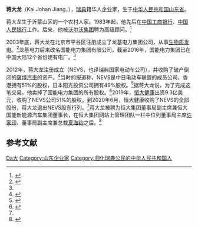 '''蒋大龙'''（Kai Johan Jiang，{{bd|1965年}}），[[瑞典|瑞典]]籍华人企业家，生于[[中华人民共和国|中华人民共和国]][[山东省|山东省]]。

蒋大龙生于沂蒙山区的一个农村人家。1983年起，他先后在[[中国工商银行|中国工商银行]]、[[中国人民银行|中国人民银行]]工作。后来，他被[[沃尔沃集团|沃尔沃集团]]聘为高级顾问。<ref name="sohu">{{Cite news |url=http://www.sohu.com/a/84369132_294030 |title=再造“萨博”之——“秸秆大王”蒋大龙 |date=2016-06-20 |work=汽车商报 |accessdate=2020-10-04 |archive-date=2020-10-12 |archive-url=https://web.archive.org/web/20201012193412/https://www.sohu.com/a/84369132_294030 |dead-url=no }}</ref>

2003年底，蒋大龙在北京市平谷区注册成立了龙基电力集团公司，从事[[生物质发电|生物质发电]]。<ref name="rmzxb">{{Cite news |url=http://www.rmzxb.com.cn/jrmzxbwsj/jjsh/cjzx/t20120221_436818.htm |title=国能生物：全球生物质发电领跑者 |date=2012-02-21 |work=人民政协网 |accessdate=2020-10-04 |archive-date=2020-10-08 |archive-url=https://web.archive.org/web/20201008170152/http://www.rmzxb.com.cn/jrmzxbwsj/jjsh/cjzx/t20120221_436818.htm |dead-url=no }}</ref>龙基电力后来改名国能电力集团有限公司。截至2016年，国能电力集团已在中国大陆12个省份建有电厂。<ref name="sohu" />

2012年，蒋大龙注册成立{{le|国能电动汽车瑞典|NEVS}}（NEVS，也译瑞典国家电动车公司），并收购了破产倒闭的[[薩博汽車|薩博汽車]]的资产。<ref name="eastmoney">{{Cite news |url=http://finance.eastmoney.com/a/202007151556969595.html |title=恒大全面接手恒大国能汽车集团 国能创始人蒋大龙将担任顾问 |date=2020-07-15 |work=澎湃新闻 |via=东方财富网 |accessdate=2020-10-04 |archive-date=2020-10-08 |archive-url=https://web.archive.org/web/20201008221551/http://finance.eastmoney.com/a/202007151556969595.html |dead-url=no }}</ref>当时的报道称，NEVS是中日电动车联盟的成员公司，香港{{le|国家现代能源控股有限公司|National Modern Energy Holdings}}拥有51%的股权，日本阳光投资公司拥有49%股权。<ref name="caixin">{{Cite news |url=http://international.caixin.com/2012-06-14/100400564.html |title=萨博收购案落定 中日电动车联盟中标 |date=2012-06-14 |work=财新 |accessdate=2020-10-04 |archive-date=2020-10-07 |archive-url=https://web.archive.org/web/20201007022813/http://international.caixin.com/2012-06-14/100400564.html |dead-url=no }}</ref>据蒋大龙说，为了完成这笔交易，他卖掉了国能电力集团的所有股权。<ref name="nbd">{{Cite news |url=http://www.nbd.com.cn/articles/2019-01-28/1295744.html |title=深度：蒋大龙纾“困” |date=2019-01-28 |work=每经网 |accessdate=2020-10-04 |archive-date=2020-10-08 |archive-url=https://web.archive.org/web/20201008010048/http://www.nbd.com.cn/articles/2019-01-28/1295744.html |dead-url=no }}</ref>2019年，[[恒大健康|恒大健康]]出资9.3亿美元，收购了NEVS公司51%的股权。到2020年6月，恒大健康收购了NEVS的全部股份，蒋大龙退出NEVS股东行列。<ref name="eastmoney" />蒋大龙被聘为恒大集团董事局副主席兼恒大国能新能源汽车集团董事长，在恒大集团网站上管理团队一栏中位列董事局主席[[许家印|许家印]]、董事局副主席兼总裁[[夏海钧|夏海钧]]之后。<ref name="jiemian">{{Cite news |url=https://www.jiemian.com/article/3171858.html |title=恒大加强造车，蒋大龙担任集团副主席 |date=2019-05-30 |work=界面新闻 |accessdate=2020-10-04 |archive-date=2020-10-09 |archive-url=https://web.archive.org/web/20201009014015/https://www.jiemian.com/article/3171858.html |dead-url=no }}</ref>

==参考文献==
{{reflist}}

[[Category:蔣姓|Da大]]
[[Category:山东企业家|Category:山东企业家]]
[[Category:归化瑞典公民的中华人民共和国人|Category:归化瑞典公民的中华人民共和国人]]